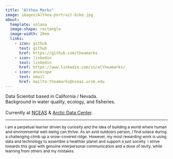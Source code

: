 ```yaml
---
title: "Althea Marks"
image: images/Althea-portrait-bike.jpg
about: 
  template: solana
  image-shape: rectangle
  image-width: 20em
  links: 
    - icon: github 
      text: github
      href: https://github.com/theamarks
    - icon: linkedin
      text: linkedin
      href: https://www.linkedin.com/in/altheamarks/
    - icon: envelope
      text: email
      href: mailto:theamarks@nceas.ucsb.edu 
---
```


Data Scientist based in California / Nevada.
\
Background in water quality, ecology, and fisheries.
\
\
Currently at [NCEAS](https://www.nceas.ucsb.edu/) & [Arctic Data Center](https://arcticdata.io/).

------------------------------------------------------------------------

<span style = 'font-size: 85%;'>I am a perpetual learner driven by curiosity and the idea of building a world where human and environmental well-being can thrive. As an avid outdoors person, I find solace during a challenging climb up a snow-covered ridge. However, my most rewarding work is using data and technology to assemble a healthier planet and support a just society. I strive towards this goal with genuine interpersonal communication and a dose of levity, while learning from others and my mistakes.</span>










